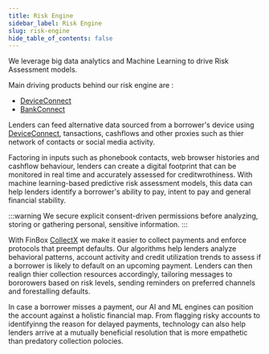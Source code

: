 ```yaml
---
title: Risk Engine
sidebar_label: Risk Engine
slug: risk-engine
hide_table_of_contents: false
---
```


We leverage big data analytics and Machine Learning to drive Risk Assessment models.

Main driving products behind our risk engine are :

* [DeviceConnect](/product/products/device-connect)
* [BankConnect](/product/products/bank-connect)

Lenders can feed alternative data sourced from a borrower's device using [DeviceConnect](/product/products/device-connect), tansactions, cashflows  and other proxies such as thier network of contacts or social media activity.

Factoring in inputs such as phonebook contacts, web browser histories and cashflow behaviour, lenders can create a digital footprint that can be monitored in real time and accurately assessed for creditwrothiness. With machine learning-based predictive risk assessment models, this data can help lenders identify a borrower's ability to pay, intent to pay and general financial stability.

:::warning We secure explicit consent-driven permissions before analyzing, storing or gathering  personal, sensitive information.
:::

With FinBox [CollectX](/product/products/collecct-x) we make it easier to collect payments and enforce protocols that preempt defaults. Our algorithms help lenders analyze behavioral patterns, account activity and credit utilization trends to assess if a borrower is likely to default on an upcoming payment. Lenders can then realign thier collection resources accordingly, tailoring messages to bororowers based on risk levels, sending reminders on preferred channels and forestalling defaults.

In case a borrower misses a payment, our AI and ML engines can position the account against a holistic financial map. From flagging risky accounts to identifyinng the reason for delayed payments, technology can also help lenders arrive at a mutually beneficial resolution that is more empathetic than predatory collection polocies.


